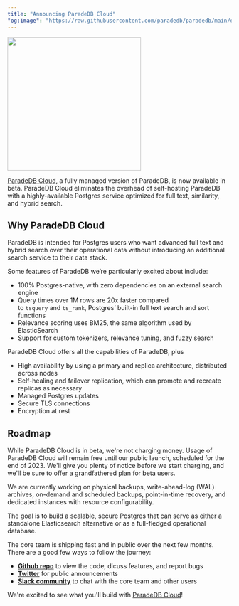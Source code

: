 ```yaml
---
title: "Announcing ParadeDB Cloud"
"og:image": "https://raw.githubusercontent.com/paradedb/paradedb/main/docs/blog/images/cloud.png"
---
```


<img height="300" src="/blog/images/cloud.png" noZoom />

[ParadeDB Cloud](https://dashboard.paradedb.com), a fully managed version of ParadeDB, is now available in beta. ParadeDB Cloud eliminates the
overhead of self-hosting ParadeDB with a highly-available Postgres service optimized for full text, similarity, and hybrid search.

## Why ParadeDB Cloud

ParadeDB is intended for Postgres users who want advanced full text and hybrid search over their operational data without introducing an additional search service to their data stack.

Some features of ParadeDB we’re particularly excited about include:

- 100% Postgres-native, with zero dependencies on an external search engine
- Query times over 1M rows are 20x faster compared to `tsquery` and `ts_rank`, Postgres’ built-in full text search and sort functions
- Relevance scoring uses BM25, the same algorithm used by ElasticSearch
- Support for custom tokenizers, relevance tuning, and fuzzy search

ParadeDB Cloud offers all the capabilities of ParadeDB, plus

- High availability by using a primary and replica architecture, distributed across nodes
- Self-healing and failover replication, which can promote and recreate replicas as necessary
- Managed Postgres updates
- Secure TLS connections
- Encryption at rest

## Roadmap

While ParadeDB Cloud is in beta, we're not charging money. Usage of ParadeDB Cloud will remain free until our public launch, scheduled for the end of 2023. We'll give you plenty of notice before we start charging, and we'll be sure to offer a grandfathered plan for beta users.

We are currently working on physical backups, write-ahead-log (WAL) archives, on-demand and scheduled backups, point-in-time recovery, and dedicated instances with resource configurability.

The goal is to build a scalable, secure Postgres that can serve as either a standalone Elasticsearch alternative or as a full-fledged operational database.

The core team is shipping fast and in public over the next few months. There are a good few ways to follow the journey:

- **[Github repo](https://github.com/paradedb/paradedb)** to view the code, dicuss features, and report bugs
- **[Twitter](https://twitter.com/paradedb)** for public announcements
- **[Slack community](https://join.slack.com/t/paradedbcommunity/shared_invite/zt-217mordsh-ielS6BiZf7VW3rqKBFgAlQ)** to chat with the core team and other users

We're excited to see what you'll build with [ParadeDB Cloud](https://dashboard.paradedb.com)!
